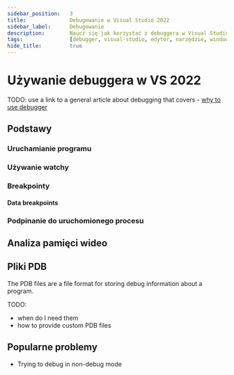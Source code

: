 ```yaml
---
sidebar_position:	3
title:				Debugowanie w Visual Studio 2022
sidebar_label:		Debugowanie
description:		Naucz się jak korzystać z debuggera w Visual Studio 2022
tags:				[debugger, visual-studio, edytor, narzędzie, windows]
hide_title:			true
---
```



<NotFinished />

# Używanie debuggera w VS 2022

TODO: use a link to a general article about debugging that covers -
[why to use debugger](/learn/editing-code/using-debugger/)

## Podstawy

<ImproveSection />

### Uruchamianie programu

<ImproveSection />

### Używanie watchy

<ImproveSection />

### Breakpointy

<ImproveSection />

#### Data breakpoints

<ImproveSection />

### Podpinanie do uruchomionego procesu

<ImproveSection />

## Analiza pamięci wideo

<ImproveSection />

## Pliki PDB

The PDB files are a file format for storing debug information about a program.

TODO:
- when do I need them
- how to provide custom PDB files

## Popularne problemy

- Trying to debug in non-debug mode
